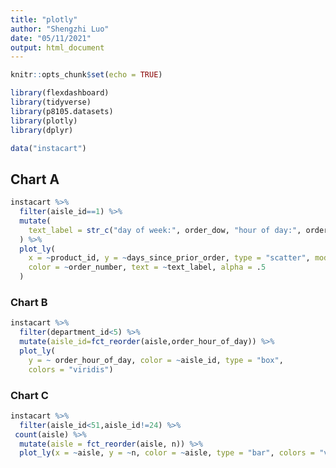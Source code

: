 ```yaml
---
title: "plotly"
author: "Shengzhi Luo"
date: "05/11/2021"
output: html_document
---
```


```r
knitr::opts_chunk$set(echo = TRUE)
```

```r
library(flexdashboard)
library(tidyverse)
library(p8105.datasets)
library(plotly)
library(dplyr)
```


```r
data("instacart")
```



## Chart A

```r
instacart %>%
  filter(aisle_id==1) %>% 
  mutate(
    text_label = str_c("day of week:", order_dow, "hour of day:", order_hour_of_day)
  ) %>% 
  plot_ly(
    x = ~product_id, y = ~days_since_prior_order, type = "scatter", mode = "markers",
    color = ~order_number, text = ~text_label, alpha = .5
  )
```

### Chart B

```r
instacart %>%
  filter(department_id<5) %>% 
  mutate(aisle_id=fct_reorder(aisle,order_hour_of_day)) %>% 
  plot_ly(
    y = ~ order_hour_of_day, color = ~aisle_id, type = "box",
    colors = "viridis")
```

### Chart C

```r
instacart %>% 
  filter(aisle_id<51,aisle_id!=24) %>% 
 count(aisle) %>% 
  mutate(aisle = fct_reorder(aisle, n)) %>% 
  plot_ly(x = ~aisle, y = ~n, color = ~aisle, type = "bar", colors = "viridis")
```

